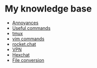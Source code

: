 = My knowledge base =
* [[Annoyances]]
* [[Useful commands]]
* [[tmux]]
* [[vim commands]]
* [[rocket.chat]]
* [[VPN]]
* [[Hexchat]]
* [[File conversion]]
